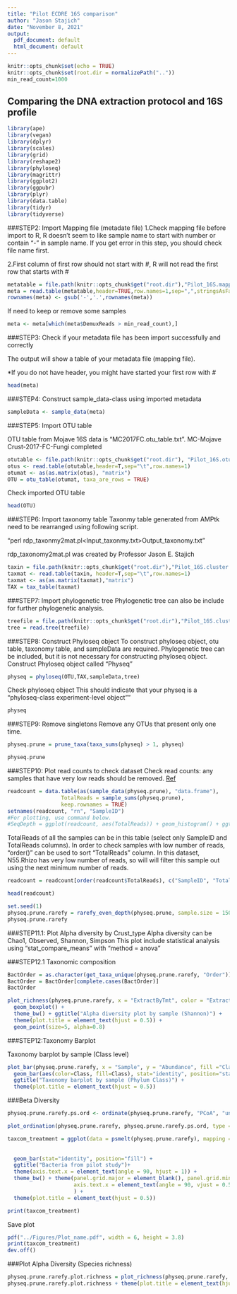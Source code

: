 ```yaml
---
title: "Pilot ECDRE 16S comparison"
author: "Jason Stajich"
date: "November 8, 2021"
output:
  pdf_document: default
  html_document: default
---
```


```r
knitr::opts_chunk$set(echo = TRUE)
knitr::opts_chunk$set(root.dir = normalizePath(".."))
min_read_count=1000
```

## Comparing the DNA extraction protocol and 16S profile

```r
library(ape)
library(vegan)
library(dplyr)
library(scales)
library(grid)
library(reshape2)
library(phyloseq)
library(magrittr)
library(ggplot2)
library(ggpubr)
library(plyr)
library(data.table)
library(tidyr)
library(tidyverse)
```
###STEP2: Import Mapping file (metadate file)
1.Check mapping file before import to R, R doesn’t seem to like sample name to start with number or contain “-” in sample name. If you get error in this step, you should check file name first.

2.First column of first row should not start with #, R will not read the first row that starts with #

```r
metatable = file.path(knitr::opts_chunk$get("root.dir"),"Pilot_16S.mapping_file.txt")
meta = read.table(metatable,header=TRUE,row.names=1,sep=",",stringsAsFactors=FALSE)
rownames(meta) <- gsub('-','.',rownames(meta))
```

If need to keep or remove some samples
```r
meta <- meta[which(meta$DemuxReads > min_read_count),]
```

###STEP3: Check if your metadata file has been import successfully and correctly

The output will show a table of your metadata file (mapping file).

*If you do not have header, you might have started your first row with #

```r
head(meta)
```

###STEP4: Construct sample_data-class using imported metadata

```r
sampleData <- sample_data(meta)
```

###STEP5: Import OTU table

OTU table from Mojave 16S data is “MC2017FC.otu_table.txt”.
MC-Mojave Crust-2017-FC-Fungi completed

```r
otutable <- file.path(knitr::opts_chunk$get("root.dir"), "Pilot_16S.otu_table.txt")
otus <- read.table(otutable,header=T,sep="\t",row.names=1)
otumat <- as(as.matrix(otus), "matrix")
OTU = otu_table(otumat, taxa_are_rows = TRUE)
```

Check imported OTU table

```r
head(OTU)
```

###STEP6: Import taxonomy table
Taxonmy table generated from AMPtk need to be rearranged using following script.

“perl rdp_taxonmy2mat.pl<Input_taxonmy.txt>Output_taxonomy.txt”

rdp_taxonomy2mat.pl was created by Professor Jason E. Stajich

```r
taxin = file.path(knitr::opts_chunk$get("root.dir"),"Pilot_16S.cluster.taxonomy.fix.txt")
taxmat <- read.table(taxin, header=T,sep="\t",row.names=1)
taxmat <- as(as.matrix(taxmat),"matrix")
TAX = tax_table(taxmat)
```

###STEP7: Import phylogenetic tree
Phylogenetic tree can also be include for further phylogenetic analysis.

```r
treefile = file.path(knitr::opts_chunk$get("root.dir"),"Pilot_16S.cluster.tree.phy")
tree = read.tree(treefile)
```

###STEP8: Construct Phyloseq object
To construct phyloseq object, otu table, taxonomy table, and sampleData are required. Phylogenetic tree can be included, but it is not necessary for constructing phyloseq object.
Construct Phyloseq object called "Physeq"

```r
physeq = phyloseq(OTU,TAX,sampleData,tree)
```

Check phyloseq object
This should indicate that your physeq is a "phyloseq-class experiment-level object""

```r
physeq
```

###STEP9: Remove singletons
Remove any OTUs that present only one time.

```r
physeq.prune = prune_taxa(taxa_sums(physeq) > 1, physeq)
```

```r
physeq.prune
```

###STEP10: Plot read counts to check dataset
Check read counts: any samples that have very low reads should be removed.
[Ref](http://evomics.org/wp-content/uploads/2016/01/phyloseq-Lab-01-Answers.html)

```r
readcount = data.table(as(sample_data(physeq.prune), "data.frame"),
                 TotalReads = sample_sums(physeq.prune), 
                 keep.rownames = TRUE)
setnames(readcount, "rn", "SampleID")
#For plotting, use command below.
#SeqDepth = ggplot(readcount, aes(TotalReads)) + geom_histogram() + ggtitle("Sequencing Depth")
```

TotalReads of all the samples can be in this table (select only SampleID and TotalReads columns).
In order to check samples with low number of reads, "order()" can be used to sort "TotalReads" column.
In this dataset, N55.Rhizo has very low number of reads, so will will filter this sample out using the next minimum number of reads.
```r
readcount = readcount[order(readcount$TotalReads), c("SampleID", "TotalReads")]
```

```r
head(readcount)
```

```r
set.seed(1)
physeq.prune.rarefy = rarefy_even_depth(physeq.prune, sample.size = 1500, replace = FALSE, trimOTUs = FALSE)
physeq.prune.rarefy
```

###STEP11.1: Plot Alpha diversity by Crust_type
Alpha diversity can be Chao1, Observed, Shannon, Simpson
This plot include statistical analysis using "stat_compare_means" with "method = anova"


###STEP12.1 Taxonomic composition

```r
BactOrder = as.character(get_taxa_unique(physeq.prune.rarefy, "Order"))
BactOrder = BactOrder[complete.cases(BactOrder)]
BactOrder
```

```r
plot_richness(physeq.prune.rarefy, x = "ExtractByTmt", color = "ExtractByTmt", measures = c("Shannon")) + 
  geom_boxplot() +
  theme_bw() + ggtitle("Alpha diversity plot by sample (Shannon)") + 
  theme(plot.title = element_text(hjust = 0.5)) + 
  geom_point(size=5, alpha=0.8)
```

###STEP12:Taxonomy Barplot

Taxonomy barplot by sample (Class level)

```r
plot_bar(physeq.prune.rarefy, x = "Sample", y = "Abundance", fill ="Class") + 
  geom_bar(aes(color=Class, fill=Class), stat="identity", position="stack") +
  ggtitle("Taxonomy barplot by sample (Phylum Class)") + 
  theme(plot.title = element_text(hjust = 0.5))
```

###Beta Diversity

```r
physeq.prune.rarefy.ps.ord <- ordinate(physeq.prune.rarefy, "PCoA", "unifrac")
```

```r
plot_ordination(physeq.prune.rarefy, physeq.prune.rarefy.ps.ord, type = "samples", color = "Extraction",shape="Tissue")  + ggtitle("Bacterial Beta Diversity (PCoA) by Owner")
```

```r
taxcom_treatment = ggplot(data = psmelt(physeq.prune.rarefy), mapping = aes_string(x = "ExtractByTmt",
                                                                                   y = "Abundance", 
                                                                                   fill = "Phylum" )) + 
  geom_bar(stat="identity", position="fill") + 
  ggtitle("Bacteria from pilot study")+
  theme(axis.text.x = element_text(angle = 90, hjust = 1)) +
  theme_bw() + theme(panel.grid.major = element_blank(), panel.grid.minor = element_blank(),
                     axis.text.x = element_text(angle = 90, vjust = 0.5, hjust=1)
                     ) +
  theme(plot.title = element_text(hjust = 0.5))
```

```r
print(taxcom_treatment)
```

Save plot
```r
pdf("../Figures/Plot_name.pdf", width = 6, height = 3.8)
print(taxcom_treatment)
dev.off()
```

###Plot Alpha Diversity (Species richness)

```r
physeq.prune.rarefy.plot.richness = plot_richness(physeq.prune.rarefy, x="Treatment", color=("Extraction"), measures=c("Observed")) + geom_boxplot(lwd=0.5) + ggtitle("Alpha Diversity by Treatment") + stat_compare_means(method = "t.test", label.x.npc = c("right")) + theme_bw() + scale_colour_brewer(palette="Set1") + theme(panel.grid.major = element_blank(), panel.grid.minor = element_blank())
physeq.prune.rarefy.plot.richness + theme(plot.title = element_text(hjust = 0.5))
```


